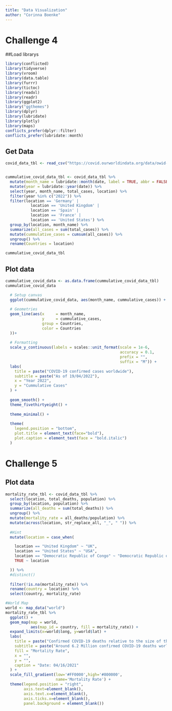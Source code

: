 ```yaml
---
title: "Data Visualization"
author: "Corinna Boenke"
---
```

# Challenge 4

##Load librarys
```r
library(conflicted)
library(tidyverse)
library(vroom)
library(data.table)
library(furrr)
library(tictoc)
library(readxl)
library(readr)
library(ggplot2)
library("ggthemes")
library(dplyr)
library(lubridate)
library(plotly)
library(maps)
conflicts_prefer(dplyr::filter)
conflicts_prefer(lubridate::month)
```

## Get Data
```r
covid_data_tbl <- read_csv("https://covid.ourworldindata.org/data/owid-covid-data.csv")


cummulative_covid_data_tbl <- covid_data_tbl %>%
  mutate(month_name = lubridate::month(date, label = TRUE, abbr = FALSE)) %>%
  mutate(year = lubridate::year(date)) %>%
  select(year, month_name, total_cases, location) %>%
  filter(year %in% c("2022")) %>%
  filter(location == 'Germany' | 
           location == 'United Kingdom' | 
           location == 'Spain' | 
           location == 'France' | 
           location == 'United States') %>%
  group_by(location, month_name) %>%
  summarize(all_cases = sum(total_cases)) %>%
  mutate(cummulative_cases = cumsum(all_cases)) %>%
  ungroup() %>%
  rename(Countries = location)

cummulative_covid_data_tbl
```
## Plot data
```r
cummulative_covid_data <- as.data.frame(cummulative_covid_data_tbl)                
cummulative_covid_data

  # Setup canvas
  ggplot(cummulative_covid_data, aes(month_name, cummulative_cases)) +
  
  # Geometries
  geom_line(aes(x     = month_name,
                y     = cummulative_cases,
                group = Countries,
                color = Countries
  ))+
  
  # Formatting  
  scale_y_continuous(labels = scales::unit_format(scale = 1e-6,
                                                  accuracy = 0.1,
                                                  prefix = "",
                                                  suffix = "M")) +
  labs(
    title = paste("COVID-19 confirmed cases worldwide"),
    subtitle = paste("As of 19/04/2022"),
    x = "Year 2022",
    y = "Cummulative Cases"
  ) +
  
  geom_smooth() +
  theme_fivethirtyeight() +
  
  theme_minimal() +
  
  theme(
    legend.position = "bottom",
    plot.title = element_text(face="bold"),
    plot.caption = element_text(face = "bold.italic")
  )
```


# Challenge 5

## Plot data
```r
mortality_rate_tbl <- covid_data_tbl %>%
  select(location, total_deaths, population) %>%
  group_by(location, population) %>%
  summarize(all_deaths = sum(total_deaths)) %>%
  ungroup() %>%
  mutate(mortality_rate = all_deaths/population) %>%
  mutate(across(location, str_replace_all, "_", " ")) %>%
  
  #Hint
  mutate(location = case_when(

    location == "United Kingdom" ~ "UK",
    location == "United States" ~ "USA",
    location == "Democratic Republic of Congo" ~ "Democratic Republic of the Congo",
    TRUE ~ location

  )) %>%
  #distinct()
    
  filter(!is.na(mortality_rate)) %>%
  rename(country = location) %>%
  select(country, mortality_rate)

#World Map
world <- map_data("world")
mortality_rate_tbl %>%
  ggplot() +
  geom_map(map = world,
           aes(map_id = country, fill = mortality_rate)) +
  expand_limits(x=world$long, y=world$lat) +
  labs(
    title = paste("Confirmed COVID-19 deaths relative to the size of the population"),
    subtitle = paste("Around 6.2 Million confirmed COVID-19 deaths worldwide"),
    fill = "Mortality Rate",
    x = "",
    y = "",
    caption = "Date: 04/16/2021"
  ) +
  scale_fill_gradient(low='#FF0000',high='#800000', 
                      name='Mortality Rate') +
  theme(legend.position = "right",
        axis.text=element_blank(), 
        axis.text.x=element_blank(),
        axis.ticks.x=element_blank(),
        panel.background = element_blank())


```
